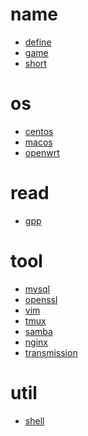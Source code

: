 = name =
* [[define]]
* [[game]]
* [[short]]

= os =
* [[centos]]
* [[macos]]
* [[openwrt]]

= read =
* [[gpp]]

= tool =
* [[mysql]]
* [[openssl]]
* [[vim]]
* [[tmux]]
* [[samba]]
* [[nginx]]
* [[transmission]] 

= util =
* [[shell]]
